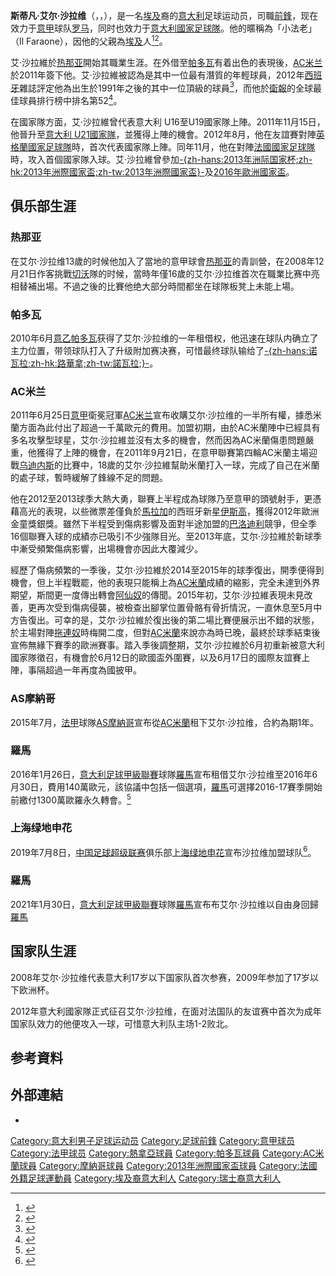 {{noteTA
|G1=意甲
|G2=football
|G3=uefa
|T=zh-hans:斯蒂凡·艾尔·沙拉维;zh-hk:史堤芬·艾·沙拉維;zh-tw:斯蒂凡·艾爾·沙拉維;
|1=zh-hans:艾尔·沙拉维;zh-hk:艾·沙拉維;zh-tw:艾爾·沙拉維;
|2=zh-hans:斯蒂凡·艾尔·沙拉维;zh-hk:史堤芬·艾·沙拉維;zh-tw:斯蒂凡·艾爾·沙拉維;
}}
{{Football player infobox
| playername = 斯蒂凡·艾尔·沙拉维<br>Stephan El Shaarawy
| image = 20150616 - Portugal - Italie - Genève - Stephan El Shaarawy.jpg
| image_size = 252px
| caption = 2015年時的艾·沙拉維
| fullname = Stephan Kareem El Shaarawy
| height = {{height|m=1.78|precision=0}}<ref name=" Stephan El Shaarawy AS Monaco FC profile">{{cite web |publisher = AS Monaco FC |accessdate = 2015-08-19 |title = Stephan El Shaarawy profile |url = http://www.asmonaco.com/en/player/stephan-el-shaarawy-2366.html |language = en |archive-url = https://web.archive.org/web/20150827001849/http://www.asmonaco.com/en/player/stephan-el-shaarawy-2366.html |archive-date = 2015-08-27 |dead-url = yes }}</ref>
| nickname = 小法老
| dateofbirth          = {{birth date and age|1992|10|27|df=yes}}
| birth_place = 意大利[[萨沃纳|萨沃纳]]
| currentclub          = [[罗马足球俱乐部|罗马]]
| clubnumber           = 92
| position             = [[翼鋒|翼鋒]]
| youthyears1   = 2001–2006 | youthclubs1   =  Legino
| youthyears2   = 2006–2010 | youthclubs2   = [[热那亚板球与足球俱乐部|热那亚]]
| years1   = 2008–2011 | clubs1   = [[热那亚板球与足球俱乐部|热那亚]] | caps1   = 3 | goals1   = 0
| years2   = 2010–2011 | clubs2   = →[[帕多瓦足球俱乐部|帕多瓦]]（外借） | caps2   = 29 | goals2   = 9
| years3   = 2011–2016 | clubs3   = [[AC米兰|AC米兰]] | caps3   = 82 | goals3   = 21
| years4   = 2015–2016 | clubs4   = →[[摩納哥體育會足球會|摩納哥]]（外借） | caps4   = 15 | goals4   = 0
| years5   = 2016 | clubs5  = →[[罗马体育俱乐部|罗马]]| caps5   = 18 | goals5   = 8
| years6   = 2016–2019 | clubs6  = [[罗马体育俱乐部|罗马]]
| caps6 = 93
| goals6 = 26
| years7   = 2019–2021 | clubs7  = [[上海绿地申花足球俱乐部|上海绿地申花]] | caps7   = 16 | goals7   = 1
| years8   = 2021– | clubs8  = [[罗马足球俱乐部|罗马]]| caps8 = 0 | goals8 = 0
| nationalyears1   = 2008 | nationalteam1   = 意大利 U16 | nationalcaps1   = 8 | nationalgoals1   = 4
| nationalyears2   = 2008–2009 | nationalteam2   = 意大利 U17 | nationalcaps2   = 15 | nationalgoals2   = 2
| nationalyears3   = 2010 | nationalteam3   = 意大利 U18 | nationalcaps3   = 3 | nationalgoals3   = 1
| nationalyears4   = 2010 | nationalteam4   = 意大利 U19 | nationalcaps4   = 5 | nationalgoals4   = 1
| nationalyears5 = 2011–2012
| nationalteam5 = [[意大利21歲以下國家足球隊|意大利U21]]<ref name="Nazionale in Cifre: El Shaarawy, Stephan">{{cite web|url=https://www.figc.it/it/nazionali/nazionali-in-cifre/dettaglio-convocato/?calciatoreId=45061&squadraId=12|title=Nazionale in Cifre: El Shaarawy, Stephan|publisher=FIGC|language=it|accessdate=6 September 2015|archive-date=2020-01-10|archive-url=https://web.archive.org/web/20200110025919/https://www.figc.it/it/nazionali/nazionali-in-cifre/dettaglio-convocato/?calciatoreId=45061&squadraId=12|dead-url=no}}</ref>
| nationalcaps5 = 5
| nationalgoals5 = 3
| nationalyears6   = 2012– | nationalteam6   = [[意大利國家足球隊|意大利]] | nationalcaps6   = 26 | nationalgoals6   = 6
| pcupdate             = 2021年1月30日
| ntupdate             = 2017年5月2日
}}
'''斯蒂凡·艾尔·沙拉维'''（{{lang-en|Stephan El Shaarawy}}，{{lang-ar|ستيفان کریم الشعراوي|translit=Stīfān Karīm ash-Shaʿrāwī}}，{{bd|1992年|10月27日|catIDx=El Shaarawy, Stephan}}），是一名[[埃及|埃及]]裔的[[意大利|意大利]]足球运动员，司職[[前鋒|前鋒]]，现在效力于[[意大利足球甲级联赛|意甲]]球队[[罗马足球俱乐部|罗马]]，同时也效力于[[意大利國家足球隊|意大利國家足球隊]]。他的暱稱為「小法老」（Il Faraone），因他的父親為[[埃及|埃及]]人<ref>{{cite web|date= 2012-12-01|title= Le confessioni di El Shaarawy: "Devo molto ad Allegri, mi ha sempre dato ottimi consigli. Grazie a lui riesco a tenere i piedi per terra"|trans_title= |language= it|url= http://www.goal.com/it/news/2/serie-a/2012/12/01/3569298/le-confessioni-di-el-shaarawy-devo-molto-ad-allegri-mi-ha-sempre-|publisher= Goal.com|access-date= 2017-02-27|archive-date= 2017-10-08|archive-url= https://web.archive.org/web/20171008231216/http://www.goal.com/it/news/2/serie-a/2012/12/01/3569298/le-confessioni-di-el-shaarawy-devo-molto-ad-allegri-mi-ha-sempre-|dead-url= no}}</ref><ref name="yahoo1">{{cite web|title=The Little Pharoah with a big reputation|url=http://uk.eurosport.yahoo.com/blogs/pitchside-europe/little-pharoah-big-reputation-171323580.html|publisher=Yahoo! Sports|date=2013-02-01|access-date=2013-02-01|language=en|deadurl=yes|archiveurl=https://web.archive.org/web/20130224101155/http://uk.eurosport.yahoo.com/blogs/pitchside-europe/little-pharoah-big-reputation-171323580.html|archivedate=2013-02-24}}</ref>。

艾·沙拉維於[[热那亚板球与足球俱乐部|热那亚]]開始其職業生涯。在外借至[[帕多瓦足球俱乐部|帕多瓦]]有着出色的表現後，[[AC米兰|AC米兰]]於2011年簽下他。艾·沙拉維被認為是其中一位最有潛質的年輕球員，2012年[[西班牙|西班牙]]雜誌{{link-en|Don Balón|Don Balón}}評定他為出生於1991年之後的其中一位頂級的球員<ref>{{cite web|author=Tommaso Maschio|date=13 November 2012|title=101 prospetti per il futuro. Ecco la lista di Don Balon|trans_title=|language=es|url=http://www.tuttomercatoweb.com/inter/?action=read&idnet=dHV0dG9jaGFtcGlvbnMuaXQtMTQ1OTE|website=Tuttomercatoweb.com|access-date=2017-02-27|archive-date=2012-12-30|archive-url=https://web.archive.org/web/20121230182041/http://www.tuttomercatoweb.com/inter/?action=read&idnet=dHV0dG9jaGFtcGlvbnMuaXQtMTQ1OTE|dead-url=no}}</ref>，而他於[[衛報|衛報]]的全球最佳球員排行榜中排名第52<ref>{{cite news|title=The 100 best footballers in the world|url=https://www.theguardian.com/football/interactive/2012/dec/20/top-100-footballers-in-the-world-interactive?CMP=twt_gu|publisher=The Guardian|access-date=2013-02-01|location=London|first1=Christine|last1=Oliver|first2=Richard|last2=Williams|first3=Daniel|last3=Taylor|first4=Sid|last4=Lowe|first5=Paolo|last5=Bandini|first6=Raphael|last6=Honigstein|first7=Fernando|last7=Duarte|first8=Jonathan|last8=Wilson|first9=Michael|last9=Cox|first10=Amy|last10=Lawrence|first11=Paul|last11=Doyle|first12=Marcus|last12=Christenson|date=2012-12-20|language=en|archive-date=2013-01-05|archive-url=https://web.archive.org/web/20130105235359/http://www.guardian.co.uk/football/interactive/2012/dec/20/top-100-footballers-in-the-world-interactive?CMP=twt_gu|dead-url=no}}</ref>。

在國家隊方面，艾·沙拉維曾代表意大利 U16至U19國家隊上陣。2011年11月15日，他晉升至[[意大利21歲以下國家足球隊|意大利 U21國家隊]]，並獲得上陣的機會。2012年8月，他在友誼賽對陣[[英格蘭國家足球隊|英格蘭國家足球隊]]時，首次代表國家隊上陣。同年11月，他在對陣[[法國國家足球隊|法國國家足球隊]]時，攻入首個國家隊入球。艾·沙拉維曾參加[[2013年洲際國家盃|-{zh-hans:2013年洲际国家杯;zh-hk:2013年洲際國家盃;zh-tw:2013年洲際國家盃}-]]及[[2016年歐洲國家盃|2016年歐洲國家盃]]。

==俱乐部生涯==
===热那亚===
在艾尔·沙拉维13歲的时候他加入了當地的意甲球會[[熱那亞板球與足球俱樂部|热那亚]]的青訓營，在2008年12月21日作客挑戰[[切沃维罗纳足球俱乐部|切沃]]隊的时候，當時年僅16歲的艾尔·沙拉维首次在職業比赛中亮相替補出場。不過之後的比賽他绝大部分時間都坐在球隊板凳上未能上場。

===帕多瓦===
2010年6月[[意乙|意乙]][[帕多瓦足球俱乐部|帕多瓦]]获得了艾尔·沙拉维的一年租借权，他迅速在球队内确立了主力位置，带领球队打入了升级附加赛决赛，可惜最终球队输给了[[諾瓦拉足球俱乐部|-{zh-hans:诺瓦拉;zh-hk:路華拿;zh-tw:諾瓦拉;}-]]。

===AC米兰===
2011年6月25日[[意甲|意甲]]衛冕冠軍[[AC米兰|AC米兰]]宣布收購艾尔·沙拉维的一半所有權，據悉米蘭方面為此付出了超過一千萬歐元的費用。加盟初期，由於AC米蘭陣中已經具有多名攻擊型球星，艾尔·沙拉維並沒有太多的機會，然而因為AC米蘭傷患問題嚴重，他獲得了上陣的機會，在2011年9月21日，在意甲聯賽第四輪AC米蘭主場迎戰[[乌迪内斯|乌迪内斯]]的比賽中，18歲的艾尔·沙拉維幫助米蘭打入一球，完成了自己在米蘭的處子球，暫時緩解了鋒線不足的問題。

他在2012至2013球季大熱大勇，聯賽上半程成為球隊乃至意甲的頭號射手，更憑藉高光的表現，以些微票差僅負於[[馬拉加|馬拉加]]的西班牙新星[[伊斯高|伊斯高]]，獲得2012年歐洲金童獎銀獎。雖然下半程受到傷病影響及面對半途加盟的[[巴洛迪利|巴洛迪利]]競爭，但全季16個聯賽入球的成績亦已吸引不少強隊目光。至2013年底，艾尔·沙拉維於新球季中漸受頻繁傷病影響，出場機會亦因此大覆減少。

經歷了傷病頻繁的一季後，艾尔·沙拉維於2014至2015年的球季復出，開季便得到機會，但上半程戰罷，他的表現只能稱上為[[AC米蘭|AC米蘭]]成績的縮影，完全未達到外界期望，斯間更一度傳出轉會[[阿仙奴|阿仙奴]]的傳聞。2015年初，艾尔·沙拉維表現未見改善，更再次受到傷病侵襲，被檢查出腳掌位置骨骼有骨折情況，一直休息至5月中方告復出。可幸的是，艾尔·沙拉維於復出後的第二場比賽便展示出不錯的狀態，於主場對陣[[拖連奴|拖連奴]]時梅開二度，但對[[AC米蘭|AC米蘭]]來說亦為時已晚，最終於球季結束後宣佈無緣下賽季的歐洲賽事。踏入季後調整期，艾尔·沙拉維於6月初重新被意大利國家隊徵召，有機會於6月12日的歐國盃外圍賽，以及6月17日的國際友誼賽上陣，事隔超過一年再度為國披甲。

===AS摩納哥===
2015年7月，[[法甲|法甲]]球隊[[AS摩納哥|AS摩納哥]]宣布從[[AC米蘭|AC米蘭]]租下艾尔·沙拉维，合約為期1年。

===羅馬===
2016年1月26日，[[意大利足球甲級聯賽|意大利足球甲級聯賽]]球隊[[羅馬體育會|羅馬]]宣布租借艾尔·沙拉维至2016年6月30日，費用140萬歐元，該協議中包括一個選項，[[羅馬體育會|羅馬]]可選擇2016-17賽季開始前繳付1300萬歐羅永久轉會。<ref>{{Cite news|title=AS Roma complete Stephan El Shaarawy signing|url=http://www.asroma.com/en/news/2016/1/as-roma-complete-stephan-el-shaarawy-signing|publisher=AS Roma|date=26 January 2016|accessdate=2016-01-28|archive-date=2016-01-29|archive-url=https://web.archive.org/web/20160129065951/http://www.asroma.com/en/news/2016/1/as-roma-complete-stephan-el-shaarawy-signing|dead-url=yes}}</ref>

===上海绿地申花===
2019年7月8日，[[中国足球超级联赛|中国足球超级联赛]]俱乐部[[上海绿地申花|上海绿地申花]]宣布沙拉维加盟球队<ref>{{cite news|language=zh-hk|url=https://news.mingpao.com/ins/%E9%AB%94%E8%82%B2/article/20190708/s00006/1562581019618/%E3%80%90%E8%BD%89%E6%9C%83%E3%80%91%E4%B8%8A%E6%B5%B7%E3%80%8C%E9%9B%99%E9%9B%84%E3%80%8D%E8%B1%AA%E6%93%B24%E5%84%84-%E8%89%BE%E6%B2%99%E6%8B%89%E7%B6%AD%E5%81%95%E9%98%BF%E6%8B%BF%E5%A5%A7%E6%9D%9C%E5%9F%9F%E8%90%BD%E6%88%B6%E4%B8%AD%E8%B6%85|title=【轉會】上海「雙雄」豪擲4億　艾沙拉維偕阿拿奧杜域落戶中超 (18:48)|publisher=明報|author=|date=2019-07-08|accessdate=2019-07-09|archive-date=2019-07-08|archive-url=https://web.archive.org/web/20190708175702/https://news.mingpao.com/ins/%25E9%25AB%2594%25E8%2582%25B2/article/20190708/s00006/1562581019618/%25E3%2580%2590%25E8%25BD%2589%25E6%259C%2583%25E3%2580%2591%25E4%25B8%258A%25E6%25B5%25B7%25E3%2580%258C%25E9%259B%2599%25E9%259B%2584%25E3%2580%258D%25E8%25B1%25AA%25E6%2593%25B24%25E5%2584%2584-%25E8%2589%25BE%25E6%25B2%2599%25E6%258B%2589%25E7%25B6%25AD%25E5%2581%2595%25E9%2598%25BF%25E6%258B%25BF%25E5%25A5%25A7%25E6%259D%259C%25E5%259F%259F%25E8%2590%25BD%25E6%2588%25B6%25E4%25B8%25AD%25E8%25B6%2585|dead-url=no}}</ref>。

===羅馬===
2021年1月30日，[[意大利足球甲級聯賽|意大利足球甲級聯賽]]球隊[[羅馬體育會|羅馬]]宣布布艾尔·沙拉维以自由身回歸[[羅馬體育會|羅馬]]

==国家队生涯==
2008年艾尔·沙拉维代表意大利17岁以下国家队首次参赛，2009年参加了17岁以下欧洲杯。

2012年意大利國家隊正式征召艾尔·沙拉维，在面对法国队的友谊赛中首次为成年国家队效力的他便攻入一球，可惜意大利队主场1-2败北。

==参考資料==
{{reflist|2}}

==外部連結==
*{{Soccerway}}

{{2013年聯合會盃足球賽意大利參賽名單}}
{{2016年歐洲國家盃意大利參賽名單}}
{{2019年中超分类名单上海绿地申花}}
{{罗马球员名单}}

{{DEFAULTSORT:El Shaarawy, Stephan}}
[[Category:意大利男子足球运动员|Category:意大利男子足球运动员]]
[[Category:足球前鋒|Category:足球前鋒]]
[[Category:意甲球员|Category:意甲球员]]
[[Category:法甲球员|Category:法甲球员]]
[[Category:熱拿亞球員|Category:熱拿亞球員]]
[[Category:帕多瓦球員|Category:帕多瓦球員]]
[[Category:AC米蘭球員|Category:AC米蘭球員]]
[[Category:摩納哥球員|Category:摩納哥球員]]
[[Category:2013年洲際國家盃球員|Category:2013年洲際國家盃球員]]
[[Category:法國外籍足球運動員|Category:法國外籍足球運動員]]
[[Category:埃及裔意大利人|Category:埃及裔意大利人]]
[[Category:瑞士裔意大利人|Category:瑞士裔意大利人]]